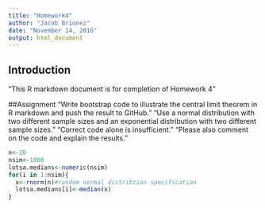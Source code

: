 ---
title: "Homework4"
author: "Jacob Brionez"
date: "November 14, 2016"
output: html_document
---

## Introduction
  "This R markdown document is for completion of Homework 4"

##Assignment
  "Write bootstrap code to illustrate the central limit theorem in R markdown and push the result to GitHub." 
  "Use a normal distribution with two different sample sizes and an exponential distribution with two different sample sizes." 
  "Correct code alone is insufficient. "
  "Please also comment on the code and explain the results. "

```{r}
n<-20
nsim<-1000
lotsa.medians<-numeric(nsim)
for(i in 1:nsim){
  x<-rnorm(n)#random normal distribtion specification
  lotsa.medians[i]<-median(x)
}
```
